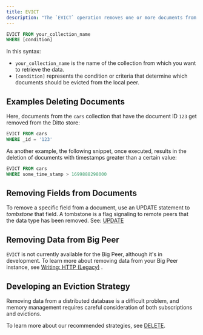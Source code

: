```yaml
---
title: EVICT
description: "The `EVICT` operation removes one or more documents from the local Ditto store, deleting them entirely without flagging (`tombstone`) as deleted to remote peers:"
---
```


```sql DQL
EVICT FROM your_collection_name
WHERE [condition]
```

In this syntax:

- `your_collection_name` is the name of the collection from which you want to retrieve the data.
- `[condition]` represents the condition or criteria that determine which documents should be evicted from the local peer.

## Examples Deleting Documents

Here, documents from the `cars` collection that have the document ID `123` get removed from the Ditto store:


```sql DQL
EVICT FROM cars
WHERE _id = '123'
```

As another example, the following snippet, once executed, results in the deletion of documents with timestamps greater than a certain value:


```sql DQL
EVICT FROM cars
WHERE some_time_stamp > 1699888298000
```


## Removing Fields from Documents

To remove a specific field from a document, use an UPDATE statement to *tombstone* that field. A tombstone is a flag signaling to remote peers that the  data type has been removed. See: [UPDATE](/dql/update)

## Removing Data from Big Peer

`EVICT` is not currently available for the Big Peer, although it's in development. To learn more about removing data from your Big Peer instance, see [Writing: HTTP (Legacy)](/cloud/http-api/legacy/writing-http-legacy#remove) .

## Developing an Eviction Strategy

Removing data from a distributed database is a difficult problem, and memory management requires careful consideration of both subscriptions and evictions.

To learn more about our recommended strategies, see [DELETE](/sdk/latest/crud/delete).
